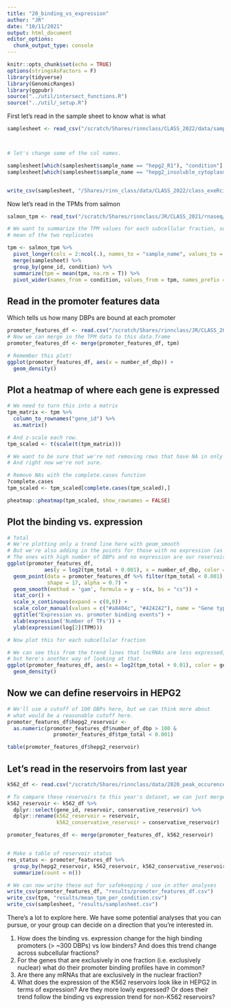 ```yaml
---
title: "20_binding_vs_expression"
author: "JR"
date: "10/11/2021"
output: html_document
editor_options: 
  chunk_output_type: console
---
```



```r
knitr::opts_chunk$set(echo = TRUE)
options(stringsAsFactors = F)
library(tidyverse)
library(GenomicRanges)
library(ggpubr)
source("../util/intersect_functions.R")
source("../util/_setup.R")
```


First let's read in the sample sheet to know what is what
```r

samplesheet <- read_csv("/scratch/Shares/rinnclass/CLASS_2022/data/samplesheet.csv")



# let's change some of the col names.

samplesheet[which(samplesheet$sample_name == "hepg2_R1"), "condition"] <- "insoluble_cytoplasmic_fraction"
samplesheet[which(samplesheet$sample_name == "hepg2_insoluble_cytoplasmic_fraction_R2"), "condition"] <- "total"


write_csv(samplesheet, "/Shares/rinn_class/data/CLASS_2022/class_exeRcises/analysis/20_binding_vs_expression/results/samplesheet_fixed_condition.csv")
```


Now let's read in the TPMs from salmon
```r

salmon_tpm <- read_tsv("/scratch/Shares/rinnclass/JR/CLASS_2021/rnaseq/results/star_salmon/salmon.merged.gene_tpm.tsv")

# We want to summarize the TPM values for each subcellular fraction, so we'll take the 
# mean of the two replicates

tpm <- salmon_tpm %>% 
  pivot_longer(cols = 2:ncol(.), names_to = "sample_name", values_to = "tpm") %>%
  merge(samplesheet) %>%
  group_by(gene_id, condition) %>%
  summarize(tpm = mean(tpm, na.rm = T)) %>%
  pivot_wider(names_from = condition, values_from = tpm, names_prefix = "tpm_")
```

## Read in the promoter features data

Which tells us how many DBPs are bound at each promoter

```r
promoter_features_df <- read.csv("/scratch/Shares/rinnclass/JR/CLASS_2021/analysis/01_global_peak_properties/results/peak_occurence_dataframe.csv")
# Now we can merge in the TPM data to this data.frame
promoter_features_df <- merge(promoter_features_df, tpm)

# Remember this plot!
ggplot(promoter_features_df, aes(x = number_of_dbp)) +
  geom_density()
```

## Plot a heatmap of where each gene is expressed

```r
# We need to turn this into a matrix
tpm_matrix <- tpm %>% 
  column_to_rownames("gene_id") %>%
  as.matrix()

# And z-scale each row.
tpm_scaled <- t(scale(t(tpm_matrix)))

# We want to be sure that we're not removing rows that have NA in only one fraction.
# And right now we're not sure.

# Remove NAs with the complete.cases function
?complete.cases
tpm_scaled <- tpm_scaled[complete.cases(tpm_scaled),]

pheatmap::pheatmap(tpm_scaled, show_rownames = FALSE)
```

## Plot the binding vs. expression

```r
# Total
# We're plotting only a trend line here with geom_smooth
# But we're also adding in the points for those with no expression (as triangle shapes)
# The ones with high number of DBPs and no expression are our reservoirs
ggplot(promoter_features_df, 
            aes(y = log2(tpm_total + 0.001), x = number_of_dbp, color = gene_type)) + 
  geom_point(data = promoter_features_df %>% filter(tpm_total < 0.001),
             shape = 17, alpha = 0.7) +
  geom_smooth(method = 'gam', formula = y ~ s(x, bs = "cs")) +
  stat_cor() +
  scale_x_continuous(expand = c(0,0)) +
  scale_color_manual(values = c("#a8404c", "#424242"), name = "Gene type") + 
  ggtitle("Expression vs. promoter binding events") + 
  xlab(expression('Number of TFs')) +
  ylab(expression(log[2](TPM)))
```

```r
# Now plot this for each subcellular fraction
```


```r
# We can see this from the trend lines that lncRNAs are less expressed,
# but here's another way of looking at that.
ggplot(promoter_features_df, aes(x = log2(tpm_total + 0.01), color = gene_type))+
  geom_density()
```

## Now we can define reservoirs in HEPG2

```r
# We'll use a cutoff of 100 DBPs here, but we can think more about 
# what would be a reasonable cutoff here.
promoter_features_df$hepg2_reservoir <- 
  as.numeric(promoter_features_df$number_of_dbp > 100 & 
               promoter_features_df$tpm_total < 0.001)

table(promoter_features_df$hepg2_reservoir)
```

## Let's read in the reservoirs from last year

```r
k562_df <- read.csv("/scratch/Shares/rinnclass/data/2020_peak_occurence_df.csv")

# To compare these reservoirs to this year's dataset, we can just merge in the relevant columns
k562_reservoir <- k562_df %>% 
  dplyr::select(gene_id, reservoir, conservative_reservoir) %>%
  dplyr::rename(k562_reservoir = reservoir, 
                k562_conservative_reservoir = conservative_reservoir)

promoter_features_df <- merge(promoter_features_df, k562_reservoir)


# Make a table of reservoir status
res_status <- promoter_features_df %>% 
  group_by(hepg2_reservoir, k562_reservoir, k562_conservative_reservoir) %>%
  summarize(count = n())
```

```r
# We can now write these out for safekeeping / use in other analyses
write_csv(promoter_features_df, "results/promoter_features_df.csv")
write_csv(tpm, "results/mean_tpm_per_condition.csv")
write_csv(samplesheet, "results/samplesheet.csv")
```

There's a lot to explore here. We have some potential analyses that you can pursue, or your group can decide on a direction that you're interested in.

1. How does the binding vs. expression change for the high binding promoters (> ~300 DBPs) vs low binders? And does this trend change across subcellular fractions?
2. For the genes that are exclusively in one fraction (i.e. exclusively nuclear) what do their promoter binding profiles have in common?
3. Are there any mRNAs that are exclusively in the nuclear fraction?
4. What does the expression of the K562 reservoirs look like in HEPG2 in terms of expression? Are they more lowly expressed? Or does their trend follow the binding vs expression trend for non-K562 reservoirs?
